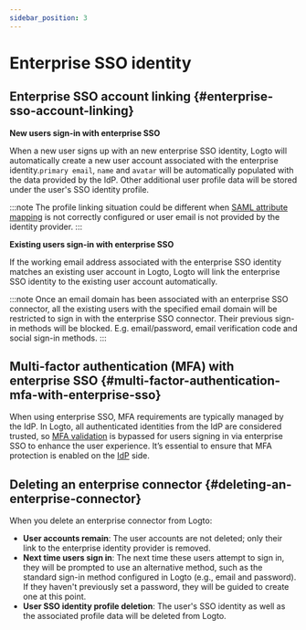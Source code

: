 ```yaml
---
sidebar_position: 3
---
```


# Enterprise SSO identity

## Enterprise SSO account linking \{#enterprise-sso-account-linking}

**New users sign-in with enterprise SSO**

When a new user signs up with an new enterprise SSO identity, Logto will automatically create a new user account associated with the enterprise identity.`primary email`, `name` and `avatar` will be automatically populated with the data provided by the IdP. Other additional user profile data will be stored under the user's SSO identity profile.

:::note
The profile linking situation could be different when [SAML attribute mapping](/integrations/saml-sso#step-3-configure-user-attributes-mapping) is not correctly configured or user email is not provided by the identity provider.
:::

**Existing users sign-in with enterprise SSO**

If the working email address associated with the enterprise SSO identity matches an existing user account in Logto, Logto will link the enterprise SSO identity to the existing user account automatically.

:::note
Once an email domain has been associated with an enterprise SSO connector, all the existing users with the specified email domain will be restricted to sign in with the enterprise SSO connector. Their previous sign-in methods will be blocked. E.g. email/password, email verification code and social sign-in methods.
:::

## Multi-factor authentication (MFA) with enterprise SSO \{#multi-factor-authentication-mfa-with-enterprise-sso}

When using enterprise SSO, MFA requirements are typically managed by the IdP. In Logto, all authenticated identities from the IdP are considered trusted, so [MFA validation](/end-user-flows/mfa) is bypassed for users signing in via enterprise SSO to enhance the user experience. It’s essential to ensure that MFA protection is enabled on the [IdP](/end-user-flows/enterprise-sso#key-components-of-enterprise-sso) side.

## Deleting an enterprise connector \{#deleting-an-enterprise-connector}

When you delete an enterprise connector from Logto:

- **User accounts remain**: The user accounts are not deleted; only their link to the enterprise identity provider is removed.
- **Next time users sign in**: The next time these users attempt to sign in, they will be prompted to use an alternative method, such as the standard sign-in method configured in Logto (e.g., email and password). If they haven't previously set a password, they will be guided to create one at this point.
- **User SSO identity profile deletion**: The user's SSO identity as well as the associated profile data will be deleted from Logto.
